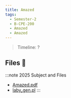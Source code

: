 ```yaml
---
title: Amazed
tags:
  - Semester-2
  - B-CPE-200
  - Amazed
  - Amazed
---
```

> Timeline: ?


## Files 📂

:::note 2025 Subject and Files
- [Amazed.pdf](https://github.com/Studio-17/Epitech-Subjects/raw/main/Semester-2/B-CPE-200/Amazed/Amazed/Amazed.pdf)
- [laby_gen.pl](https://github.com/Studio-17/Epitech-Subjects/raw/main/Semester-2/B-CPE-200/Amazed/Amazed/laby_gen.pl)
:::

